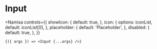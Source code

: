 # Input


<Namisa
    controls={{
        showIcon: {
            default: true,
        },
        icon: {
            options: iconList,
            default: iconList[0],
        },
        placeholder: {
            default: 'Placeholder',
        },
        disabled: {
            default: true,
        },
    }}
>
    {({ args }) => <Input {...args} />}
</Namisa>
